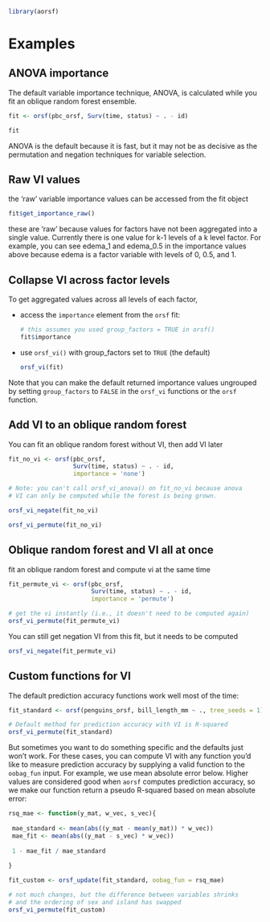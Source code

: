 
```r
library(aorsf)
```


# Examples

## ANOVA importance

The default variable importance technique, ANOVA, is calculated while you fit an oblique random forest ensemble. 

```r

fit <- orsf(pbc_orsf, Surv(time, status) ~ . - id)

fit

```

ANOVA is the default because it is fast, but it may not be as decisive as the permutation and negation techniques for variable selection.

## Raw VI values

the 'raw' variable importance values can be accessed from the fit object

```r

fit$get_importance_raw()

```

these are 'raw' because values for factors have not been aggregated into a single value. Currently there is one value for k-1 levels of a k level factor. For example, you can see edema_1 and edema_0.5 in the importance values above because edema is a factor variable with levels of 0, 0.5, and 1.

## Collapse VI across factor levels

To get aggregated values across all levels of each factor, 

- access the `importance` element from the `orsf` fit:

  ```r
  # this assumes you used group_factors = TRUE in orsf()
  fit$importance
  ```


- use `orsf_vi()` with group_factors set to `TRUE` (the default)

  ```r
  orsf_vi(fit)
  ```

Note that you can make the default returned importance values ungrouped by setting `group_factors` to `FALSE` in the `orsf_vi` functions or the `orsf` function.

## Add VI to an oblique random forest

You can fit an oblique random forest without VI, then add VI later

```r

fit_no_vi <- orsf(pbc_orsf,
                  Surv(time, status) ~ . - id,
                  importance = 'none')

# Note: you can't call orsf_vi_anova() on fit_no_vi because anova
# VI can only be computed while the forest is being grown.

orsf_vi_negate(fit_no_vi)

orsf_vi_permute(fit_no_vi)

```


## Oblique random forest and VI all at once

fit an oblique random forest and compute vi at the same time

```r

fit_permute_vi <- orsf(pbc_orsf,
                       Surv(time, status) ~ . - id,
                       importance = 'permute')

# get the vi instantly (i.e., it doesn't need to be computed again)
orsf_vi_permute(fit_permute_vi)

```

You can still get negation VI from this fit, but it needs to be computed

```r

orsf_vi_negate(fit_permute_vi)

```

## Custom functions for VI

The default prediction accuracy functions work well most of the time:

```r

fit_standard <- orsf(penguins_orsf, bill_length_mm ~ ., tree_seeds = 1)

# Default method for prediction accuracy with VI is R-squared
orsf_vi_permute(fit_standard)

```

But sometimes you want to do something specific and the defaults just won't work. For these cases, you can compute VI with any function you'd like to measure prediction accuracy by supplying a valid function to the `oobag_fun` input. For example, we use mean absolute error below. Higher values are considered good when `aorsf` computes prediction accuracy, so we make our function return a pseudo R-squared based on mean absolute error:

```r

rsq_mae <- function(y_mat, w_vec, s_vec){
 
 mae_standard <- mean(abs((y_mat - mean(y_mat)) * w_vec))
 mae_fit <- mean(abs((y_mat - s_vec) * w_vec))
 
 1 - mae_fit / mae_standard
 
}

fit_custom <- orsf_update(fit_standard, oobag_fun = rsq_mae)

# not much changes, but the difference between variables shrinks
# and the ordering of sex and island has swapped
orsf_vi_permute(fit_custom)

```

